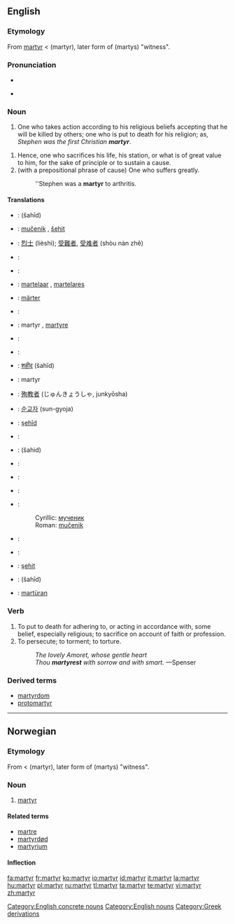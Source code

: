 {{wikipedia}}
==English==

===Etymology===
From {{etyl|la}} [[martyr#Latin|martyr]] < {{etyl|grc}} '''{{polytonic|[[μάρτυρ]]}}''' (martyr), later form of '''{{polytonic|[[μάρτυς]]}}''' (martys) "witness".

===Pronunciation===
* {{audio|en-us-martyr.ogg|Audio (US)}}

* {{rhymes|ɑː(r)tə(r)}}

===Noun===
{{en-noun}}

# One who takes action according to his religious beliefs accepting that he will be killed by others; one who is put to death for his religion; as, ''Stephen was the first Christian '''martyr'''''.
<!-- maybe somebody can find a way to include women without twice using "he or she"? -->
# Hence, one who sacrifices his life, his station, or what is of great value to him, for the sake of principle or to sustain a cause.
# (with a prepositional phrase of cause) One who suffers greatly.
#: ''Stephen was a '''martyr''' to arthritis.

====Translations====
{{trans-top|one killed for religion}}
{{trans-mid}}
{{trans-bottom}}

{{trans-top|one who sacrifices their life for an important cause}}
{{trans-mid}}
{{trans-bottom}}

{{trans-top|one who suffers greatly}}
{{trans-mid}}
{{trans-bottom}}

{{checktrans-top}}
* {{ttbc|Arabic}}: {{Arab|[[شهيد]]}} (šahīd) {{m}}
* {{ttbc|Bosnian}}: [[mučenik]] {{m}}, [[šehit]] {{m}}
* {{ttbc|Chinese}}: [[烈士]] (lièshì); [[受難者]], [[受难者]] (shòu nàn zhě)
* {{ttbc|Croatian}}: {{t-|hr|mučenik|m}}
* {{ttbc|Czech}}: {{t-|cs|mučedník|m}}
* {{ttbc|Dutch}}: [[martelaar]] {{m}}, [[martelares]] {{f}}
* {{ttbc|Estonian}}: [[märter]]
* {{ttbc|Finnish}}: {{t-|fi|marttyyri}}
* {{ttbc|French}}: martyr {{m}}, [[martyre]] {{f}}
* {{ttbc|German}}: {{t-|de|Märtyrer|m}}
* {{ttbc|Greek}}: {{t|el|μάρτυρας|tr=mártiras|sc=Grek|m}}
* {{ttbc|Hindi}}: [[शहीद]] (šahīd) {{m}}
* {{ttbc|Interlingua}}: martyr
* {{ttbc|Japanese}}: [[殉教者]] (じゅんきょうしゃ, junkyōsha)
* {{ttbc|Korean}}: [[순교자]] (sun-gyoja)
{{checktrans-mid}}
* {{ttbc|Kurdish}}: [[şehîd]]
* {{ttbc|Norwegian}}: {{t-|no|martyr|m}}
* {{ttbc|Persian}}: {{fa-Arab|[[شهید]]}} (šahid)
* {{ttbc|Polish}}: {{t-|pl|męczennik|m}}
* {{ttbc|Portuguese}}: {{t-|pt|mártir}}
* {{ttbc|Russian}}: {{t-|ru|мученик|m|tr=múčenik|sc=Cyrl}}
* {{ttbc|Serbian}}:
*: Cyrillic: [[мученик]] {{m}}
*: Roman: [[mučenik]] {{m}}
* {{ttbc|Spanish}}: {{t+|es|mártir|m}}
* {{ttbc|Swedish}}: {{t-|sv|martyr}}
* {{ttbc|Turkish}}: [[şehit]]
* {{ttbc|Urdu}}: {{ur-Arab|[[شہید]]}} (šahīd) {{m}}
* {{ttbc|Volapük}}: [[martüran]]
{{checktrans-bottom}}

===Verb===
{{en-verb}}

# To put to death for adhering to, or acting in accordance with, some belief, especially religious; to sacrifice on account of faith or profession.
# To persecute; to torment; to torture.
#: ''The lovely Amoret, whose gentle heart''
#: ''Thou '''martyrest''' with sorrow and with smart.'' —Spenser
<!-- webstah again -->

===Derived terms===
* [[martyrdom]]
* [[protomartyr]]

[[Category:English concrete nouns]]
[[Category:English nouns]]
[[Category:Greek derivations]]

----

==Norwegian==

===Etymology===
From {{etyl|la|no}} {{term|martyr}} < {{etyl|grc|no}} '''{{polytonic|[[μάρτυρ]]}}''' (martyr), later form of '''{{polytonic|[[μάρτυς]]}}''' (martys) "witness".

===Noun===
{{infl|no|noun}}

# [[#English|martyr]]

====Related terms====
* [[martre]]
* [[martyrdød]]
* [[martyrium]]

====Inflection====
{{no-noun|m1}}

[[fa:martyr]]
[[fr:martyr]]
[[ko:martyr]]
[[io:martyr]]
[[id:martyr]]
[[it:martyr]]
[[la:martyr]]
[[hu:martyr]]
[[pl:martyr]]
[[ru:martyr]]
[[tl:martyr]]
[[ta:martyr]]
[[te:martyr]]
[[vi:martyr]]
[[zh:martyr]]